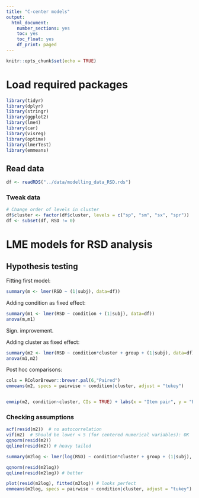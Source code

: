 ```yaml
---
title: "C-center models"
output: 
  html_document: 
    number_sections: yes
    toc: yes
    toc_float: yes
    df_print: paged
---
```



```r
knitr::opts_chunk$set(echo = TRUE)
```

# Load required packages
```r
library(tidyr)
library(dplyr)
library(stringr)
library(ggplot2)
library(lme4)
library(car)
library(visreg)
library(optimx)
library(lmerTest)
library(emmeans)
```



## Read data
```r
df <- readRDS("../data/modelling_data_RSD.rds")
```


### Tweak data
```r
# Change order of levels in cluster
df$cluster <- factor(df$cluster, levels = c("sp", "sm", "sx", "spr"))
df <- subset(df, RSD != 0)
```


# LME models for RSD analysis

## Hypothesis testing

Fitting first model:
```r
summary(m <- lmer(RSD ~ (1|subj), data=df))
```

Adding condition as fixed effect:
```r
summary(m1 <- lmer(RSD ~ condition + (1|subj), data=df))
anova(m,m1)
```
Sign. improvement.

Adding cluster as fixed effect:
```r
summary(m2 <- lmer(RSD ~ condition*cluster + group + (1|subj), data=df))
anova(m1,m2)
```
Post hoc comparisons:
```r
cols = RColorBrewer::brewer.pal(6,"Paired")
emmeans(m2, specs = pairwise ~ condition|cluster, adjust = "tukey")


emmip(m2, condition~cluster, CIs = TRUE) + labs(x = "Item pair", y = "Estimated marginal mean", color='Interval type') + scale_colour_manual(labels = c("C-center", "left edge", "right edge"), values = c("red", "darkgreen", "blue")) + theme_bw()
```

### Checking assumptions
```r
acf(resid(m2))  # no autocorrelation
vif(m2)  # Should be lower < 5 (for centered numerical variables): OK
qqnorm(resid(m2)) 
qqline(resid(m2)) # heavy tailed

summary(m2log <- lmer(log(RSD) ~ condition*cluster + group + (1|subj), data=df))

qqnorm(resid(m2log)) 
qqline(resid(m2log)) # better

plot(resid(m2log), fitted(m2log)) # looks perfect
emmeans(m2log, specs = pairwise ~ condition|cluster, adjust = "tukey")
```

